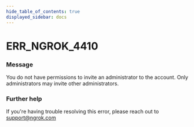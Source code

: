 ```yaml
---
hide_table_of_contents: true
displayed_sidebar: docs
---
```



# ERR_NGROK_4410

### Message

You do not have permissions to invite an administrator to the account. Only administrators may invite other administrators.

<ErrorDetails error="err_ngrok_4410" />

### Further help

If you're having trouble resolving this error, please reach out to [support@ngrok.com](mailto:support@ngrok.com?subject=Help%20with%20ERR_NGROK_4410)
